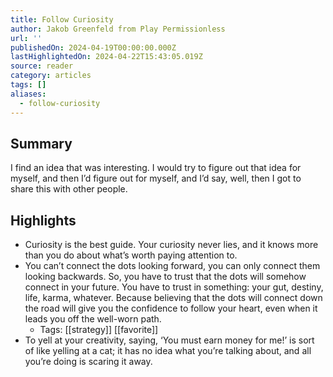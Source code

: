 ```yaml
---
title: Follow Curiosity
author: Jakob Greenfeld from Play Permissionless
url: ''
publishedOn: 2024-04-19T00:00:00.000Z
lastHighlightedOn: 2024-04-22T15:43:05.019Z
source: reader
category: articles
tags: []
aliases:
  - follow-curiosity
---
```

## Summary

I find an idea that was interesting. I would try to figure out that idea for myself, and then I’d figure out for myself, and I’d say, well, then I got to share this with other people.

## Highlights
- Curiosity is the best guide. Your curiosity never lies, and it knows more than you do about what’s worth paying attention to.
- You can’t connect the dots looking forward, you can only connect them looking backwards. So, you have to trust that the dots will somehow connect in your future. You have to trust in something: your gut, destiny, life, karma, whatever. Because believing that the dots will connect down the road will give you the confidence to follow your heart, even when it leads you off the well-worn path.
    - Tags: [[strategy]] [[favorite]] 
- To yell at your creativity, saying, ‘You must earn money for me!’ is sort of like yelling at a cat; it has no idea what you’re talking about, and all you’re doing is scaring it away.
